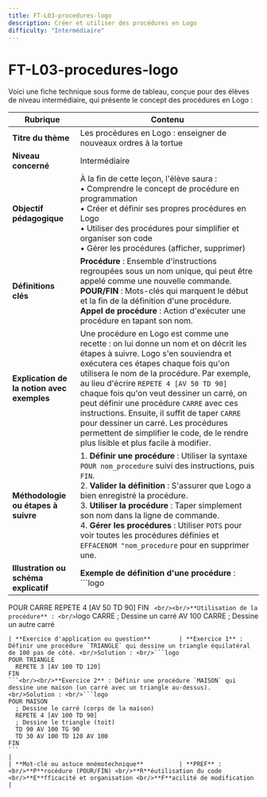 ```yaml
---
title: FT-L03-procedures-logo
description: Créer et utiliser des procédures en Logo
difficulty: "Intermédiaire"
---
```


# FT-L03-procedures-logo
Voici une fiche technique sous forme de tableau, conçue pour des élèves de niveau intermédiaire, qui présente le concept des procédures en Logo :

| **Rubrique**                                  | **Contenu**                                                                                                                                                                                                                                                                                                                                                                                                                        |
|-----------------------------------------------|-------------------------------------------------------------------------------------------------------------------------------------------------------------------------------------------------------------------------------------------------------------------------------------------------------------------------------------------------------------------------------------------------------------------------------------|
| **Titre du thème**                            | Les procédures en Logo : enseigner de nouveaux ordres à la tortue                                                                                                                                                                                                                                                                                                                                                                                         |
| **Niveau concerné**                           | Intermédiaire                                                                                                                                                                                                                                                                                                                                                                                                                                  |
| **Objectif pédagogique**                      | À la fin de cette leçon, l'élève saura : <br/>• Comprendre le concept de procédure en programmation <br/>• Créer et définir ses propres procédures en Logo <br/>• Utiliser des procédures pour simplifier et organiser son code <br/>• Gérer les procédures (afficher, supprimer)                                                                                                                                                                                                                |
| **Définitions clés**                          | **Procédure** : Ensemble d'instructions regroupées sous un nom unique, qui peut être appelé comme une nouvelle commande. <br/>**POUR/FIN** : Mots-clés qui marquent le début et la fin de la définition d'une procédure. <br/>**Appel de procédure** : Action d'exécuter une procédure en tapant son nom.                                                                                                                                                                                          |
| **Explication de la notion avec exemples**    | Une procédure en Logo est comme une recette : on lui donne un nom et on décrit les étapes à suivre. Logo s'en souviendra et exécutera ces étapes chaque fois qu'on utilisera le nom de la procédure. Par exemple, au lieu d'écrire `REPETE 4 [AV 50 TD 90]` chaque fois qu'on veut dessiner un carré, on peut définir une procédure `CARRE` avec ces instructions. Ensuite, il suffit de taper `CARRE` pour dessiner un carré. Les procédures permettent de simplifier le code, de le rendre plus lisible et plus facile à modifier.                                                                                                                       |
| **Méthodologie ou étapes à suivre**           | 1. **Définir une procédure** : Utiliser la syntaxe `POUR nom_procedure` suivi des instructions, puis `FIN`.<br/>2. **Valider la définition** : S'assurer que Logo a bien enregistré la procédure.<br/>3. **Utiliser la procédure** : Taper simplement son nom dans la ligne de commande.<br/>4. **Gérer les procédures** : Utiliser `POTS` pour voir toutes les procédures définies et `EFFACENOM "nom_procedure` pour en supprimer une. |
| **Illustration ou schéma explicatif**         | **Exemple de définition d'une procédure** : <br/>```logo
POUR CARRE
  REPETE 4 [AV 50 TD 90]
FIN
``` <br/><br/>**Utilisation de la procédure** : <br/>```logo
CARRE  ; Dessine un carré
AV 100
CARRE  ; Dessine un autre carré
```                                                                                   |
| **Exercice d'application ou question**        | **Exercice 1** : Définir une procédure `TRIANGLE` qui dessine un triangle équilatéral de 100 pas de côté. <br/>Solution : <br/>```logo
POUR TRIANGLE
  REPETE 3 [AV 100 TD 120]
FIN
```<br/><br/>**Exercice 2** : Définir une procédure `MAISON` qui dessine une maison (un carré avec un triangle au-dessus). <br/>Solution : <br/>```logo
POUR MAISON
  ; Dessine le carré (corps de la maison)
  REPETE 4 [AV 100 TD 90]
  ; Dessine le triangle (toit)
  TD 90 AV 100 TG 90
  TD 30 AV 100 TD 120 AV 100
FIN
```                                                                                                                    |
| **Mot-clé ou astuce mnémotechnique**          | **PREF** : <br/>**P**rocédure (POUR/FIN) <br/>**R**éutilisation du code <br/>**E**fficacité et organisation <br/>**F**acilité de modification                                                                                                                                                                                                                                                                                                                           |